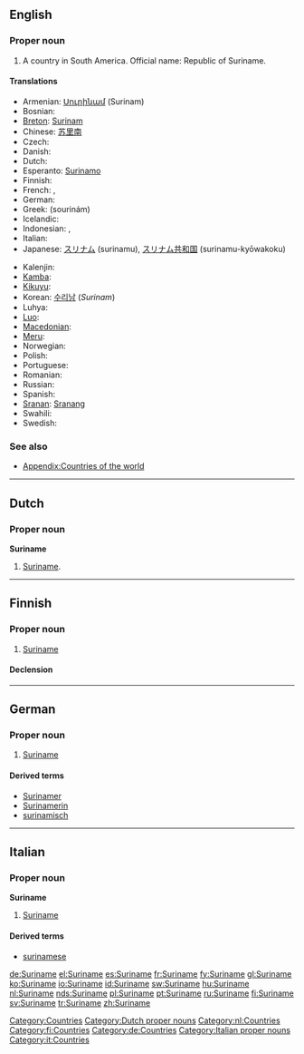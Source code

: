 ==English==
{{wikipedia}}

===Proper noun===
{{en-proper noun}}

# A country in South America. Official name: Republic of Suriname.

====Translations====
{{trans-top|country}}
* Armenian: [[Սուրինամ]] (Surinam)
* Bosnian: {{t-|bs|Surinam|m}}
* [[Breton]]: [[Surinam]]
* Chinese: [[苏里南]]
* Czech: {{t-|cs|Surinam|m}}
* Danish: {{t-|da|Surinam}}
* Dutch: {{t+|nl|Suriname}}
* Esperanto: [[Surinamo]]
* Finnish: {{t+|fi|Suriname}}
* French: {{t+|fr|Surinam|m}}, {{t+|fr|Suriname|m}}
* German: {{t+|de|Surinam}}
* Greek: {{t|el|Σουρινάμ|n|sc=Grek}} (sourinám)
* Icelandic: {{t|is|Súrínam|n}}
* Indonesian: {{t+|id|Suriname|xs=Indonesian}}, {{t-|id|Surinam|xs=Indonesian}}
* Italian: {{t-|it|Suriname}}
* Japanese: [[スリナム]] (surinamu), [[スリナム]][[共和国]] (surinamu-kyōwakoku)
{{trans-mid}}
* Kalenjin: {{tø|kln|Surinam}}
* [[Kamba]]: {{tø|kam|Surinamu}}
* [[Kikuyu]]: {{tø|ki|Surinamu}}
* Korean: [[수리남]] (''Surinam'')
* Luhya: {{tø|luy|Surinamu}}
* [[Luo]]: {{tø|luo|Surinam}}
* [[Macedonian]]: {{t|mk|Суринам|m|tr=Súrinam|sc=Cyrl|xs=Macedonian}}
* [[Meru]]: {{tø|mer|Surinamu}}
* Norwegian: {{t-|no|Surinam}}
* Polish: {{t+|pl|Surinam}}
* Portuguese: {{t+|pt|Suriname}}
* Romanian: {{t-|ro|Surinam|n}}
* Russian: {{t+|ru|Суринам|sc=Cyrl}}
* Spanish: {{t+|es|Surinam}}
* [[Sranan]]: [[Sranang]]
* Swahili: {{t|sw|Surinamu|xs=Swahili}}
* Swedish: {{t-|sv|Surinam}}
{{trans-bottom}}

===See also===
* [[Appendix:Countries of the world]]

[[Category:Countries]]

----

==Dutch==

===Proper noun===
'''Suriname''' {{n}}

# [[#English|Suriname]].

[[Category:Dutch proper nouns]]
[[Category:nl:Countries]]

----

==Finnish==
{{wikipedia|lang=fi}}

===Proper noun===
{{infl|fi|proper noun}}

# [[#English|Suriname]]

====Declension====
{{fi-decl-nalle|Surinam|np=1}}

[[Category:fi:Countries]]

----

==German==
{{wikipedia|lang=de}}

===Proper noun===
{{infl|de|proper noun|g=n}}

# [[#English|Suriname]]

====Derived terms====
* [[Surinamer]]
* [[Surinamerin]]
* [[surinamisch]]

[[Category:de:Countries]]

----

==Italian==
{{wikipedia|lang=it}}

===Proper noun===
'''Suriname''' {{m}}

# [[#English|Suriname]]

====Derived terms====
* [[surinamese]]

[[Category:Italian proper nouns]]
[[Category:it:Countries]]

[[de:Suriname]]
[[el:Suriname]]
[[es:Suriname]]
[[fr:Suriname]]
[[fy:Suriname]]
[[gl:Suriname]]
[[ko:Suriname]]
[[io:Suriname]]
[[id:Suriname]]
[[sw:Suriname]]
[[hu:Suriname]]
[[nl:Suriname]]
[[nds:Suriname]]
[[pl:Suriname]]
[[pt:Suriname]]
[[ru:Suriname]]
[[fi:Suriname]]
[[sv:Suriname]]
[[tr:Suriname]]
[[zh:Suriname]]